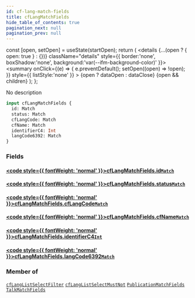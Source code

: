 ```yaml
---
id: cf-lang-match-fields
title: cfLangMatchFields
hide_table_of_contents: true
pagination_next: null
pagination_prev: null
---
```







  const [open, setOpen] = useState(startOpen);
  return (
    <details {...(open ? { open: true } : {})} className="details" style={{ border:'none', boxShadow:'none', background:'var(--ifm-background-color)' }}>
      <summary
        onClick={(e) => {
          e.preventDefault();
          setOpen((open) => !open);
        }}
        style={{ listStyle:'none' }}
      >
      {open ? dataOpen : dataClose}
      </summary>
      {open && children}
    </details>
  );
};




No description


```graphql
input cfLangMatchFields {
  id: Match
  status: Match
  cfLangCode: Match
  cfName: Match
  identifierC4: Int
  langCode6392: Match
}
```




### Fields

#### [<code style={{ fontWeight: 'normal' }}>cfLangMatchFields.<b>id</b></code>](#)<Bullet />[`Match`](/cris/inputs/match) <Badge class="secondary" text="input"/>
> 
> 

#### [<code style={{ fontWeight: 'normal' }}>cfLangMatchFields.<b>status</b></code>](#)<Bullet />[`Match`](/cris/inputs/match) <Badge class="secondary" text="input"/>
> 
> 

#### [<code style={{ fontWeight: 'normal' }}>cfLangMatchFields.<b>cfLangCode</b></code>](#)<Bullet />[`Match`](/cris/inputs/match) <Badge class="secondary" text="input"/>
> 
> 

#### [<code style={{ fontWeight: 'normal' }}>cfLangMatchFields.<b>cfName</b></code>](#)<Bullet />[`Match`](/cris/inputs/match) <Badge class="secondary" text="input"/>
> 
> 

#### [<code style={{ fontWeight: 'normal' }}>cfLangMatchFields.<b>identifierC4</b></code>](#)<Bullet />[`Int`](/cris/scalars/int) <Badge class="secondary" text="scalar"/>
> 
> 

#### [<code style={{ fontWeight: 'normal' }}>cfLangMatchFields.<b>langCode6392</b></code>](#)<Bullet />[`Match`](/cris/inputs/match) <Badge class="secondary" text="input"/>
> 
> 



### Member of

[`cfLangListSelectFilter`](/cris/inputs/cf-lang-list-select-filter)  <Badge class="secondary" text="input"/><Bullet />[`cfLangListSelectMustNot`](/cris/inputs/cf-lang-list-select-must-not)  <Badge class="secondary" text="input"/><Bullet />[`PublicationMatchFields`](/cris/inputs/publication-match-fields)  <Badge class="secondary" text="input"/><Bullet />[`TalkMatchFields`](/cris/inputs/talk-match-fields)  <Badge class="secondary" text="input"/>

